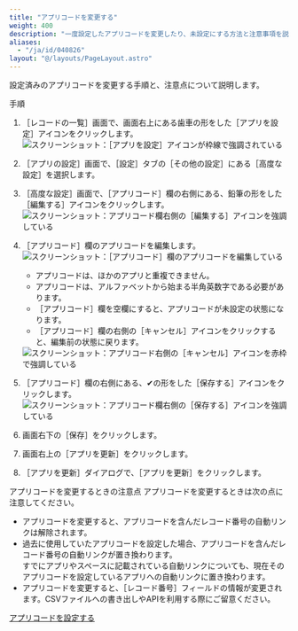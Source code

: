 ```yaml
---
title: "アプリコードを変更する"
weight: 400
description: "一度設定したアプリコードを変更したり、未設定にする方法と注意事項を説明しています。"
aliases:
  - "/ja/id/040826"
layout: "@/layouts/PageLayout.astro"
---
```




設定済みのアプリコードを変更する手順と、注意点について説明します。

<Heading id="app_othersettings_change_appcode_10">手順</Heading>
1. <Wovn>［レコードの一覧］</Wovn>画面で、画面右上にある歯車の形をした<Wovn>［アプリを設定］</Wovn>アイコンをクリックします。  
   <Img src="/k/kintone/img/settings_new_icon.png" alt="スクリーンショット：［アプリを設定］アイコンが枠線で強調されている" />

1. <Wovn>［アプリの設定］</Wovn>画面で、<Wovn>［設定］</Wovn>タブの<Wovn>［その他の設定］</Wovn>にある<Wovn>［高度な設定］</Wovn>を選択します。

1. <Wovn>［高度な設定］</Wovn>画面で、<Wovn>［アプリコード］</Wovn>欄の右側にある、鉛筆の形をした<Wovn>［編集する］</Wovn>アイコンをクリックします。  
   <Img src="/k/kintone/img-ja/change_appcode_img01.png" alt="スクリーンショット：アプリコード欄右側の［編集する］アイコンを強調している" />

1. <Wovn>［アプリコード］</Wovn>欄のアプリコードを編集します。
   <Img src="/k/kintone/img-ja/change_appcode_img03.png" alt="スクリーンショット：［アプリコード］欄のアプリコードを編集している" />

   <Note>

   * アプリコードは、ほかのアプリと重複できません。
   * アプリコードは、アルファベットから始まる半角英数字である必要があります。
   * <Wovn>［アプリコード］</Wovn>欄を空欄にすると、アプリコードが未設定の状態になります。
   * <Wovn>［アプリコード］</Wovn>欄の右側の<Wovn>［キャンセル］</Wovn>アイコンをクリックすると、編集前の状態に戻ります。  
    <Img src="/k/kintone/img-ja/change_appcode_img04.png" alt="スクリーンショット：アプリコード右側の［キャンセル］アイコンを赤枠で強調している" />

   </Note>

1. <Wovn>［アプリコード］</Wovn>欄の右側にある、&#10004;の形をした<Wovn>［保存する］</Wovn>アイコンをクリックします。  
   <Img src="/k/kintone/img-ja/change_appcode_img02.png" alt="スクリーンショット：アプリコード欄右側の［保存する］アイコンを強調している" />

1. 画面右下の<Wovn>［保存］</Wovn>をクリックします。

1. 画面右上の<Wovn>［アプリを更新］</Wovn>をクリックします。

1. <Wovn>［アプリを更新］</Wovn>ダイアログで、<Wovn>［アプリを更新］</Wovn>をクリックします。

<Heading id="app_othersettings_change_appcode_20">アプリコードを変更するときの注意点</Heading>
アプリコードを変更するときは次の点に注意してください。

* アプリコードを変更すると、アプリコードを含んだレコード番号の自動リンクは解除されます。
* 過去に使用していたアプリコードを設定した場合、アプリコードを含んだレコード番号の自動リンクが置き換わります。  
すでにアプリやスペースに記載されている自動リンクについても、現在そのアプリコードを設定しているアプリへの自動リンクに置き換わります。
* アプリコードを変更すると、<Wovn>［レコード番号］</Wovn>フィールドの情報が変更されます。CSVファイルへの書き出しやAPIを利用する際にご留意ください。

<Reference>

[アプリコードを設定する](/k/ja/id/040478.html)

</Reference>
